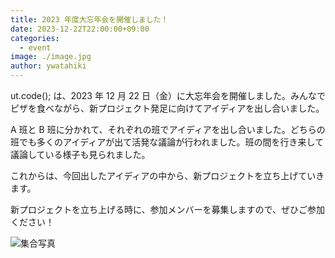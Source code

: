 ```yaml
---
title: 2023 年度大忘年会を開催しました！
date: 2023-12-22T22:00:00+09:00
categories:
  - event
image: ./image.jpg
author: ywatahiki
---
```


ut.code(); は、2023 年 12 月 22 日（金）に大忘年会を開催しました。みんなでピザを食べながら、新プロジェクト発足に向けてアイディアを出し合いました。

A 班と B 班に分かれて、それぞれの班でアイディアを出し合いました。どちらの班でも多くのアイディアが出て活発な議論が行われました。班の間を行き来して議論している様子も見られました。

これからは、今回出したアイディアの中から、新プロジェクトを立ち上げていきます。

新プロジェクトを立ち上げる時に、参加メンバーを募集しますので、ぜひご参加ください！

![集合写真](./group-photo.jpg)
